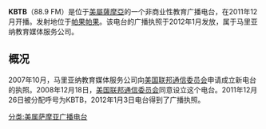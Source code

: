 {{Unreferenced|time=2020-06-21T23:53:57+00:00}}
{{广播电台
| 電臺名稱= KBTB
| 英文名稱= 
| 原文名称= 
| 電臺圖片檔案= 
| 電臺圖片尺寸= 
| 電臺圖片名稱= 
| 通称= 
| 缩写= 
| 所屬國家= {{USA}}
| 總部所在= [[美属萨摩亚|美属萨摩亚]][[帕果帕果|帕果帕果]]
| 播放地區= [[美属萨摩亚|美属萨摩亚]]
| 開播日期= 2011年12月26日
| 停播日期= 2018年2月9日
| 電臺呼號= 
| 类型= 
| 宗教= 
| 主要语言= [[英语|英语]]
| 使用频段= FM
| 電臺口號= 
| 隶属= 
| 擁有者= 马里亚纳教育媒体服务公司
| 持股者=
| 董事长=  
| 前電臺名稱= 
| 被取代名稱= 
| 前頻道呼號= 
| 被取代呼號= 
| 集團同類頻道= 
| 重播服務頻道= 
| 電臺官方網站= 
| 備註=
}}

'''KBTB'''（88.9 FM）是位于[[美屬薩摩亞|美屬薩摩亞]]的一个非商业性教育广播电台，在2011年12月开播。发射地位于[[帕果帕果|帕果帕果]]。该电台的广播执照于2012年1月发放，属于马里亚纳教育媒体服务公司。

== 概况 ==
2007年10月，马里亚纳教育媒体服务公司向[[美国联邦通信委员会|美国联邦通信委员会]]申请成立新电台的执照。2008年12月18日，[[美国联邦通信委员会|美国联邦通信委员会]]同意设立这个电台。2011年12月26日被分配呼号为KBTB，2012年1月3日电台得到了广播执照。

{{radio-stub}}
{{美属萨摩亚广播电台}}

[[分类:美属萨摩亚广播电台|分类:美属萨摩亚广播电台]]